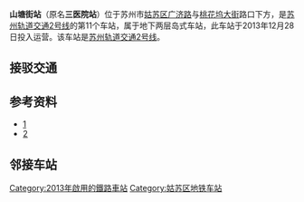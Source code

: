 {{Station Infobox
|name = 山塘街
|eng_name = Shantangjie
|linecolour = #{{苏州轨道交通颜色|2}}
|image = 20190219_Name_Board_in_Shantangjie_Station_Platform.jpg
|structure = 地下车站
|country = {{PRC}}
|borough = [[江苏省|江苏省]][[苏州市|苏州市]][[姑苏区|姑苏区]][[虎丘街道|虎丘街道]]
|address = 广济路与[[山塘街|山塘街]]交叉口北侧地底
|line = {{苏州轨道交通路线标志|2|full}}
|colour = {{Colorbox|#6D989F}}天蓝色
|platforms = 1个[[岛式站台|岛式站台]]
|exits = 3
|opened = 2013年12月28日
|first =
{{苏州轨道交通路线标志|2|short}}
: 往[[桑田岛站|桑田岛]]：5:56
: 往[[骑河站|骑河]]：6:01
|last = 
{{苏州轨道交通路线标志|2|short}}
: 往桑田岛：23:33
: 周一至四往骑河：23:16
: 周五至日往骑河：23:34
}}

'''山塘街站'''（原名'''三医院站'''）位于苏州市[[姑苏区|姑苏区]][[广济路|广济路]]与[[桃花坞大街|桃花坞大街]]路口下方，是[[苏州轨道交通2号线|苏州轨道交通2号线]]的第11个车站，属于地下两层岛式车站，此车站于2013年12月28日投入运营。该车站是[[苏州轨道交通2号线|苏州轨道交通2号线]]。

==接驳交通==
{{苏州公交线路简单列表|station=市立医院北区（近1出口）|夜5|7|34|34长|44|85|304|315|317|318|406|415|442|522|816|921|949|970东|970西|980东|980西}}
{{苏州公交线路简单列表|station=山塘街（近1、4出口）|好行1南|好行1北|夜5|7|34|34长|44|85|304|315|317|318|406|415|441|442|522|816|921|949|970东|970西|980东|980西}}

==参考资料==
*[https://web.archive.org/web/20131203013110/http://news.163.com/13/1119/03/9E10UELO00014Q4P.html]
*[http://js.people.com.cn/html/2013/03/05/211628.html] {{Wayback|url=http://js.people.com.cn/html/2013/03/05/211628.html |date=20150101144513 }}

==邻接车站==
{{s-rail-start}}
{{s-rail|title=SuzhouRT}}
{{s-line new|system=SuzhouRT|line=2|previous=苏州火车站|next=石路}}
{{s-end}}

{{Szmetro-stub}}
{{苏州轨道交通2号线车站}}

[[Category:2013年啟用的鐵路車站|Category:2013年啟用的鐵路車站]]
[[Category:姑苏区地铁车站|Category:姑苏区地铁车站]]